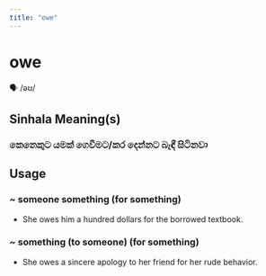 ```yaml
---
title: "owe"
---
```


# owe

🗣️ /əʊ/

## Sinhala Meaning(s)

### කෙනෙකුට යමක් ගෙවීමට/කර දෙන්නට බැඳී සිටිනවා

## Usage

### ~ someone something (for something)

- She owes him a hundred dollars for the borrowed textbook.


### ~ something (to someone) (for something)

- She owes a sincere apology to her friend for her rude behavior.

